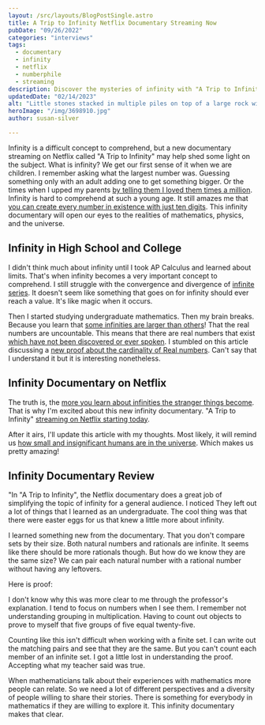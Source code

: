 ```yaml
---
layout: /src/layouts/BlogPostSingle.astro
title: A Trip to Infinity Netflix Documentary Streaming Now
pubDate: "09/26/2022"
categories: "interviews"
tags: 
  - documentary
  - infinity
  - netflix
  - numberphile
  - streaming
description: Discover the mysteries of infinity with "A Trip to Infinity," a captivating infinity documentary now available on Netflix. Explore the limits of our understanding of the universe and expand your knowledge with this thought-provoking film.
updatedDate: "02/14/2023"
alt: "Little stones stacked in multiple piles on top of a large rock with the ocean in the background"
heroImage: "/img/3698910.jpg"
author: susan-silver

---
```


Infinity is a difficult concept to comprehend, but a new documentary streaming on Netflix called 
"A Trip to Infinity" may help shed some light on the subject. What is infinity? We get our first sense of it when we are children. 
I remember asking what the largest number was. Guessing something only with an adult adding one to get something bigger. Or the times 
when I upped my parents [by telling them I loved them times a million](https://www.youtube.com/watch?v=5E3rgG0aiNw). 
Infinity is hard to comprehend at such a young age. It still amazes me that [you can create every number in existence with
 just ten digits](https://www.youtube.com/watch?v=6eh8Ml-ruO0). This infinity documentary will open our eyes to the realities of 
 mathematics, physics, and the universe.

## Infinity in High School and College

I didn't think much about infinity until I took AP Calculus and learned about limits. That's when infinity becomes a very 
important concept to comprehend. I still struggle with the convergence and divergence of [infinite series](https://www.youtube.com/watch?v=PCu_BNNI5x4). 
It doesn't seem like something that goes on for infinity should ever reach a value. It's like magic when it occurs.

Then I started studying undergraduate mathematics. Then my brain breaks. Because you learn that 
[some infinities are larger than others](https://www.youtube.com/watch?v=elvOZm0d4H0)! That the real numbers are uncountable. 
This means that there are real numbers that exist 
[which have not been discovered or ever spoken](https://www.youtube.com/watch?time_continue=531&v=KdZrxkix9Mk&feature=emb_logo).
 I stumbled on this article discussing a [new proof about the cardinality of Real numbers](https://www.quantamagazine.org/how-many-numbers-exist-infinity-proof-moves-math-closer-to-an-answer-20210715/). 
 Can't say that I understand it but it is interesting nonetheless.

## Infinity Documentary on Netflix

The truth is, the [more you learn about infinities the stranger things become](https://www.youtube.com/watch?v=dDl7g_2x74Q). 
That is why I'm excited about this new infinity documentary. 
"A Trip to Infinity" [streaming on Netflix starting today](https://www.netflix.com/title/81273453).

<YouTube id="https://www.youtube.com/watch?v=CNFm_DzHDaE" />

After it airs, I'll update this article with my thoughts. Most likely, 
it will remind us [how small and insignificant humans are in the universe](https://www.youtube.com/watch?v=f_J5rBxeTIk). 
Which makes us pretty amazing!

## Infinity Documentary Review

"In "A Trip to Infinity", the Netflix documentary does a great job of simplifying the topic of infinity 
for a general audience. I noticed They left out a lot of things that I learned as an undergraduate. 
The cool thing was that there were easter eggs for us that knew a little more about infinity.

I learned something new from the documentary. That you don't compare sets by their size. Both natural numbers and rationals 
are infinite. It seems like there should be more rationals though. But how do we know they are the same size? We can pair 
each natural number with a rational number without having any leftovers.

Here is proof:

<YouTube id="https://www.youtube.com/watch?v=Lfw96n0m1js" />

I don't know why this was more clear to me through the professor's explanation. I tend to focus on numbers when I see them.
 I remember not understanding grouping in multiplication. Having to count out objects to prove to myself that five groups of 
 five equal twenty-five.

Counting like this isn't difficult when working with a finite set. I can write out the matching pairs and see that they are the same. 
But you can't count each member of an infinite set. I got a little lost in understanding the proof. Accepting what my teacher said was 
true.

When mathematicians talk about their experiences with mathematics more people can relate. So we need a lot of different
 perspectives and a diversity of people willing to share their stories. There is something for everybody in mathematics 
 if they are willing to explore it. This infinity documentary makes that clear.
